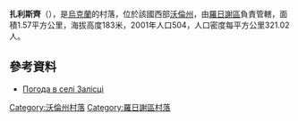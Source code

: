 {{coord|50|55|14|N|25|7|17|E|scale:30000|display=title}}

'''扎利斯齊'''（{{lang-uk|Залісці}}），是[[烏克蘭|烏克蘭]]的村落，位於該國西部[[沃倫州|沃倫州]]，由[[羅日謝區|羅日謝區]]負責管轄，面積1.57平方公里，海拔高度183米，2001年人口504，人口密度每平方公里321.02人。

==參考資料==
* [http://weather.in.ua/ua/volynskaja/8364 Погода в селі Залісці] {{Wayback|url=http://weather.in.ua/ua/volynskaja/8364 |date=20111219113317 }}

[[Category:沃倫州村落|Category:沃倫州村落]]
[[Category:羅日謝區村落|Category:羅日謝區村落]]


{{Volyn-geo-stub}}